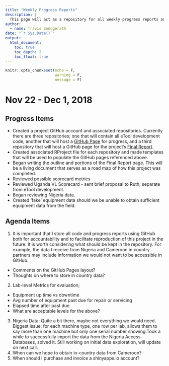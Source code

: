 ```yaml
---
title: "Weekly Progress Reports"
description: |
  This page will act as a repository for all weekly progress reports and proposed agenda items for IT Task Force.
author:
  - name: Travis Sondgerath 
date: "`r Sys.Date()`"
output:
  html_document:
    toc: true
    toc_depth: 2
    toc_float: true
---
```


```r
knitr::opts_chunk$set(echo = F,
                      warning = F,
                      message = F)

```

# Nov 22 - Dec 1, 2018

## Progress Items

* Created a project GitHub account and associated repositories. Currently there are three repositories; one that will contain all eTool development code, another that will host a [GitHub Page](https://pages.github.com/) for progress, and a third repository that will host a GitHub page for the project's [Final Report](https://paceafenet.github.io/final_report/).
* Created associated RProject file for each repository and made templates that will be used to populate the GitHub pages referenced above.
* Began writing the outline and portions of the Final Report page. This will be a living document that serves as a road map of how this project was completed.
* Reviewed possible scorecard metrics
* Reviewed Uganda VL Scorecard - sent brief proposal to Ruth, separate from eTool development.
* Began reviewing Nigeria data. 
* Created 'fake' equipment data should we be unable to obtain sufficient equipment data from the field.

## Agenda Items

1. It is important that I store all code and progress reports using GitHub both for accountability and to facilitate reproduction of this project in the future. It is worth considering what should be kept in the repository. For example, the data I receive from Nigeria and Cameroon in country partners may include information we would not want to be accessible in GitHub.
  * Comments on the GitHub Pages layout?
  * Thoughts on where to store in country data?
2. Lab-level Metrics for evaluation;
  * Equipment up time vs downtime
  * Avg number of equipment past due for repair or servicing
  * Elapsed time after past due 
  * What are acceptable levels for the above?
3. Nigeria Data: Quite a bit there, maybe not everything we would need. Biggest issue; for each machine type, one row per lab, allows them to say more than one machine but only one serial number showing.Took a while to successfully import the data from the Nigeria Access Databases, solved it. Still working on initial data exploration, will update on next call.
4. When can we hope to obtain in-country data from Cameroon? 
5. When should I purchase and invoice a shinyapps.io account?





